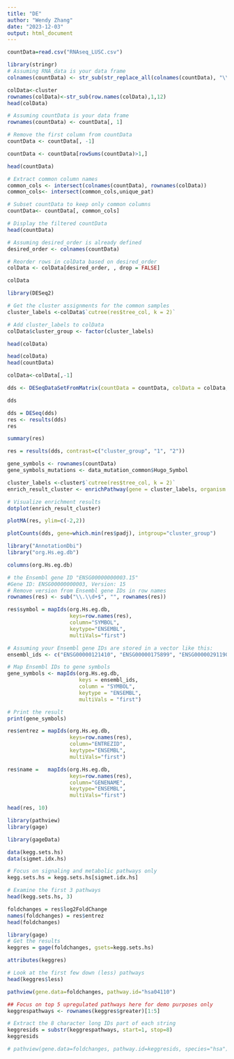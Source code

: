 ---
title: "DE"
author: "Wendy Zhang"
date: "2023-12-03"
output: html_document
---
```{r}
countData=read.csv("RNAseq_LUSC.csv")
```


```{r}
library(stringr)
# Assuming RNA_data is your data frame
colnames(countData) <- str_sub(str_replace_all(colnames(countData), "\\.", "-"), 1, 12)
```

```{r}
colData<-cluster
rownames(colData)<-str_sub(row.names(colData),1,12)
head(colData)
```

```{r}
# Assuming countData is your data frame
rownames(countData) <- countData[, 1]

# Remove the first column from countData
countData <- countData[, -1]

countData <- countData[rowSums(countData)>1,]

head(countData)

```

```{r}
# Extract common column names
common_cols <- intersect(colnames(countData), rownames(colData))
common_cols<- intersect(common_cols,unique_pat)

# Subset countData to keep only common columns
countData<- countData[, common_cols]

# Display the filtered countData
head(countData)

```
```{r}
# Assuming desired_order is already defined
desired_order <- colnames(countData)

# Reorder rows in colData based on desired_order
colData <- colData[desired_order, , drop = FALSE]

colData
```



```{r}
library(DESeq2)
```

```{r}
# Get the cluster assignments for the common samples
cluster_labels <-colData$`cutree(res$tree_col, k = 2)`

# Add cluster_labels to colData
colData$cluster_group <- factor(cluster_labels)

head(colData)
```
```{r}

head(colData)
head(countData)
```
```{r}
colData<-colData[,-1]
```

```{r}
dds <- DESeqDataSetFromMatrix(countData = countData, colData = colData, design = ~ cluster_group)

dds
```
```{r}
dds = DESeq(dds)
res <- results(dds)
res
```
```{r}
summary(res)
```


```{r}
res = results(dds, contrast=c("cluster_group", "1", "2"))
```


```{r}
gene_symbols <- rownames(countData)
gene_symbols_mutations <- data_mutation_common$Hugo_Symbol

cluster_labels <-cluster$`cutree(res$tree_col, k = 2)`
enrich_result_cluster <- enrichPathway(gene = cluster_labels, organism = "human")

# Visualize enrichment results
dotplot(enrich_result_cluster)

```


```{r}
plotMA(res, ylim=c(-2,2))
```
```{r}
plotCounts(dds, gene=which.min(res$padj), intgroup="cluster_group")
```

```{r}
library("AnnotationDbi")
library("org.Hs.eg.db")
```

```{r}
columns(org.Hs.eg.db)
```

```{r}
# the Ensembl gene ID "ENSG00000000003.15"
#Gene ID: ENSG00000000003, Version: 15
# Remove version from Ensembl gene IDs in row names
rownames(res) <- sub("\\.\\d+$", "", rownames(res))

res$symbol = mapIds(org.Hs.eg.db,
                    keys=row.names(res), 
                    column="SYMBOL",
                    keytype="ENSEMBL",
                    multiVals="first")
```

```{r}
# Assuming your Ensembl gene IDs are stored in a vector like this:
ensembl_ids <- c("ENSG00000121410", "ENSG00000175899", "ENSG00000291190")

# Map Ensembl IDs to gene symbols
gene_symbols <- mapIds(org.Hs.eg.db,
                       keys = ensembl_ids,
                       column = "SYMBOL",
                       keytype = "ENSEMBL",
                       multiVals = "first")

# Print the result
print(gene_symbols)

```


```{r}
res$entrez = mapIds(org.Hs.eg.db,
                    keys=row.names(res), 
                    column="ENTREZID",
                    keytype="ENSEMBL",
                    multiVals="first")
```
```{r}
res$name =   mapIds(org.Hs.eg.db,
                    keys=row.names(res), 
                    column="GENENAME",
                    keytype="ENSEMBL",
                    multiVals="first")
```

```{r}
head(res, 10)
```


```{r}
library(pathview)
library(gage)
```
```{r}
library(gageData)

data(kegg.sets.hs)
data(sigmet.idx.hs)

# Focus on signaling and metabolic pathways only
kegg.sets.hs = kegg.sets.hs[sigmet.idx.hs]

# Examine the first 3 pathways
head(kegg.sets.hs, 3)
```
```{r}
foldchanges = res$log2FoldChange
names(foldchanges) = res$entrez
head(foldchanges)
```
```{r}
library(gage)
# Get the results
keggres = gage(foldchanges, gsets=kegg.sets.hs)
```

```{r}
attributes(keggres)
```


```{r}
# Look at the first few down (less) pathways
head(keggres$less)
```

```{r}
pathview(gene.data=foldchanges, pathway.id="hsa04110")
```
```{r}
## Focus on top 5 upregulated pathways here for demo purposes only
keggrespathways <- rownames(keggres$greater)[1:5]

# Extract the 8 character long IDs part of each string
keggresids = substr(keggrespathways, start=1, stop=8)
keggresids
```
```{r}
# pathview(gene.data=foldchanges, pathway.id=keggresids, species="hsa")
```




